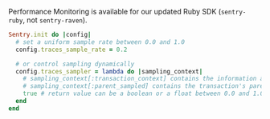 Performance Monitoring is available for our updated Ruby SDK (`sentry-ruby`, not `sentry-raven`).

```ruby
Sentry.init do |config|
  # set a uniform sample rate between 0.0 and 1.0
  config.traces_sample_rate = 0.2

  # or control sampling dynamically
  config.traces_sampler = lambda do |sampling_context|
    # sampling_context[:transaction_context] contains the information about the transaction
    # sampling_context[:parent_sampled] contains the transaction's parent's sample decision
    true # return value can be a boolean or a float between 0.0 and 1.0
  end
end
```

